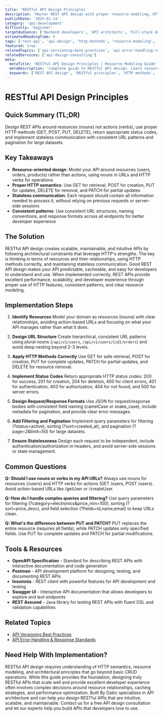 ```yaml
---
title: 'RESTful API Design Principles'
description: 'Master REST API design with proper resource modeling, HTTP methods, status codes, and architectural patterns for scalable APIs.'
publishDate: '2025-01-14'
category: 'api-development'
difficulty: 'beginner'
targetAudience: ['Backend developers', 'API architects', 'Full-stack developers']
estimatedReadingTime: 9
tags: ['rest-api', 'api-design', 'http-methods', 'resource-modeling', 'rest-principles']
featured: true
relatedTopics: ['api-versioning-best-practices', 'api-error-handling-response-standards']
relatedServices: ['api-design-consulting']
meta:
  metaTitle: 'RESTful API Design Principles | Resource Modeling Guide'
  metaDescription: 'Complete guide to RESTful API design. Learn resource modeling, HTTP methods, status codes, and architectural patterns for scalable APIs.'
  keywords: ['REST API design', 'RESTful principles', 'HTTP methods', 'resource modeling', 'API architecture']
---
```


# RESTful API Design Principles

## Quick Summary (TL;DR)

Design REST APIs around resources (nouns) not actions (verbs), use proper HTTP methods (GET, POST, PUT, DELETE), return appropriate status codes, and implement stateless communication with consistent URL patterns and pagination for large datasets.

## Key Takeaways

- **Resource-oriented design**: Model your API around resources (users, orders, products) rather than actions, using nouns in URLs and HTTP verbs for operations
- **Proper HTTP semantics**: Use GET for retrieval, POST for creation, PUT for updates, DELETE for removal, and PATCH for partial updates
- **Stateless communication**: Each request should contain all information needed to process it, without relying on previous requests or server-side sessions
- **Consistent patterns**: Use consistent URL structures, naming conventions, and response formats across all endpoints for better developer experience

## The Solution

RESTful API design creates scalable, maintainable, and intuitive APIs by following architectural constraints that leverage HTTP's strengths. The key is thinking in terms of resources and their relationships, using HTTP methods correctly, and maintaining stateless communication. Good REST API design makes your API predictable, cacheable, and easy for developers to understand and use. When implemented correctly, REST APIs provide excellent performance, scalability, and developer experience through proper use of HTTP features, consistent patterns, and clear resource modeling.

## Implementation Steps

1. **Identify Resources**
   Model your domain as resources (nouns) with clear relationships, avoiding action-based URLs and focusing on what your API manages rather than what it does.

2. **Design URL Structure**
   Create hierarchical, consistent URL patterns using plural nouns (`/api/v1/users`, `/api/v1/users/{id}/orders`) and avoid deep nesting beyond 2-3 levels.

3. **Apply HTTP Methods Correctly**
   Use GET for safe retrieval, POST for creation, PUT for complete updates, PATCH for partial updates, and DELETE for resource removal.

4. **Implement Status Codes**
   Return appropriate HTTP status codes: 200 for success, 201 for creation, 204 for deletion, 400 for client errors, 401 for authentication, 403 for authorization, 404 for not found, and 500 for server errors.

5. **Design Request/Response Formats**
   Use JSON for request/response bodies with consistent field naming (camelCase or snake_case), include metadata for pagination, and provide clear error messages.

6. **Add Filtering and Pagination**
   Implement query parameters for filtering (?status=active), sorting (?sort=created_at), and pagination (?page=2&limit=50) for large datasets.

7. **Ensure Statelessness**
   Design each request to be independent, include authentication/authorization in headers, and avoid server-side sessions or state management.

## Common Questions

**Q: Should I use nouns or verbs in my API URLs?**
Always use nouns for resources (/users) and HTTP verbs for actions (GET /users, POST /users). Avoid action-based URLs like /getUser or /createUser.

**Q: How do I handle complex queries and filtering?**
Use query parameters for filtering (?category=electronics&price_min=100), sorting (?sort=price_desc), and field selection (?fields=id,name,email) to keep URLs clean.

**Q: What's the difference between PUT and PATCH?**
PUT replaces the entire resource (requires all fields), while PATCH updates only specified fields. Use PUT for complete updates and PATCH for partial modifications.

## Tools & Resources

- **OpenAPI Specification** - Standard for describing REST APIs with interactive documentation and code generation
- **Postman** - API development platform for designing, testing, and documenting REST APIs
- **Insomnia** - REST client with powerful features for API development and testing
- **Swagger UI** - Interactive API documentation that allows developers to explore and test endpoints
- **REST Assured** - Java library for testing REST APIs with fluent DSL and validation capabilities

## Related Topics

- [API Versioning Best Practices](/topics/api-versioning-best-practices)
- [API Error Handling & Response Standards](/topics/api-error-handling-response-standards)

## Need Help With Implementation?

RESTful API design requires understanding of HTTP semantics, resource modeling, and architectural principles that go beyond basic CRUD operations. While this guide provides the foundation, designing truly RESTful APIs that scale well and provide excellent developer experience often involves complex decisions around resource relationships, caching strategies, and performance optimization. Built By Dakic specializes in API architecture and can help you design RESTful APIs that are intuitive, scalable, and maintainable. Contact us for a free API design consultation and let our experts help you build APIs that developers love to use.
